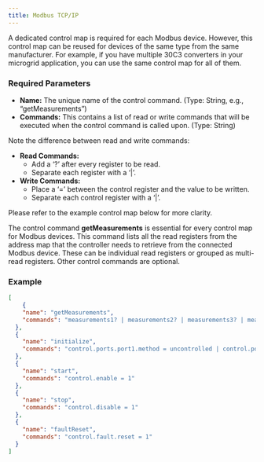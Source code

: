 ```yaml
---
title: Modbus TCP/IP
---
```


A dedicated control map is required for each Modbus device. However, this control map can be reused for devices of the same type from the same manufacturer. For example, if you have multiple 30C3 converters in your microgrid application, you can use the same control map for all of them.

### Required Parameters

- **Name:** The unique name of the control command. (Type: String, e.g., “getMeasurements”)
- **Commands:** This contains a list of read or write commands that will be executed when the control command is called upon. (Type: String)

<Note>
Note the difference between read and write commands:

- **Read Commands:**
    - Add a ‘?’ after every register to be read.
    - Separate each register with a ‘|’.
- **Write Commands:**
    - Place a ‘=’ between the control register and the value to be written.
    - Separate each control register with a ‘|’.
</Note>

Please refer to the example control map below for more clarity.

The control command **getMeasurements** is essential for every control map for Modbus devices. This command lists all the read registers from the address map that the controller needs to retrieve from the connected Modbus device. These can be individual read registers or grouped as multi-read registers. Other control commands are optional.

### Example

```json control_map.json icon="file-json"
[
	{
    "name": "getMeasurements",
    "commands": "measurements1? | measurements2? | measurements3? | measurements4?"
  },
  {
    "name": "initialize",
    "commands": "control.ports.port1.method = uncontrolled | control.ports.port2.method = constant-voltage | control.ports.port3.method = disabled | control.mode = auto"
  },
  {
    "name": "start",
    "commands": "control.enable = 1"
  },
  {
    "name": "stop",
    "commands": "control.disable = 1"
  },
  {
    "name": "faultReset",
    "commands": "control.fault.reset = 1"
  }
]
```